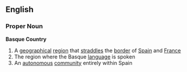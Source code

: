 ==English==
===Proper Noun===
{{wikipedia}}
'''Basque Country'''
# A [[geographical]] [[region]] that [[straddle]]s the [[border]] of [[Spain]] and [[France]]
# The region where the Basque [[language]] is spoken
# An [[autonomous]] [[community]] entirely within Spain
{{wikipediapar|Basque Country (autonomous community)}}